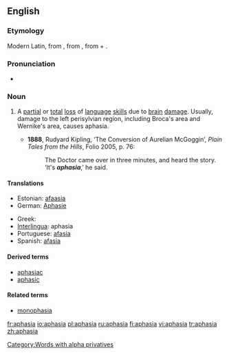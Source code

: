 ==English==
{{wikipedia}}
===Etymology===
Modern Latin, from {{AGr.}} {{term|ἀφασία||sc=polytonic}}, from {{term|ἄφατος||speechless|sc=polytonic}}, from {{term|ἀ-||[[a-]]|sc=polytonic}} + {{term|φάσις||speech|sc=polytonic}}.

===Pronunciation===
*{{IPA|/əˈfeɪzɪə/}}

===Noun===
{{en-noun|-}}

# {{pathology}} A [[partial]] or [[total]] [[loss]] of [[language]] [[skill]]s due to [[brain]] [[damage]]. Usually, damage to the left perisylvian region, including Broca's area and Wernike's area, causes aphasia.
#*'''1888''', Rudyard Kipling, ‘The Conversion of Aurelian McGoggin’, ''Plain Tales from the Hills'', Folio 2005, p. 76:
#*:The Doctor came over in three minutes, and heard the story.  ‘It's '''''aphasia''''',’ he said.

====Translations====
{{trans-top|pathological speech disorder}}
*Estonian: [[afaasia]]
*German: [[Aphasie]] {{f}}
{{trans-mid}}
*Greek: {{t|el|αφασία|f|sc=Grek}}
*[[Interlingua]]: aphasia
*Portuguese: [[afasia]] {{f}}
*Spanish: [[afasia]] {{f}}
{{trans-bottom}}

====Derived terms====
* [[aphasiac]]
* [[aphasic]]

====Related terms====
* [[monophasia]]

[[Category:Words with alpha privatives]]

[[fr:aphasia]]
[[io:aphasia]]
[[pl:aphasia]]
[[ru:aphasia]]
[[fi:aphasia]]
[[vi:aphasia]]
[[tr:aphasia]]
[[zh:aphasia]]